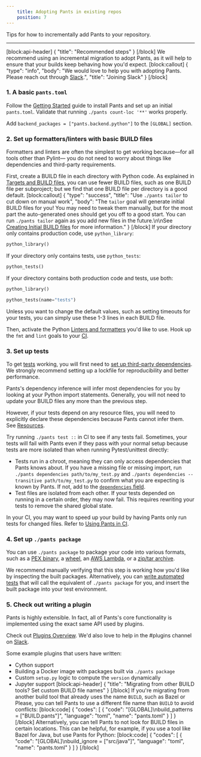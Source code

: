 ```yaml
---
    title: Adopting Pants in existing repos
    position: 7
---
```


Tips for how to incrementally add Pants to your repository.

---

[block:api-header]
{
  "title": "Recommended steps"
}
[/block]
We recommend using an incremental migration to adopt Pants, as it will help to ensure that your builds keep behaving how you'd expect.
[block:callout]
{
  "type": "info",
  "body": "We would love to help you with adopting Pants. Please reach out through [Slack](doc:community).",
  "title": "Joining Slack"
}
[/block]
### 1. A basic `pants.toml`

Follow the [Getting Started](doc:getting-started) guide to install Pants and set up an initial `pants.toml`. Validate that running `./pants count-loc '**'` works properly.

Add `backend_packages = ["pants.backend.python"]` to the `[GLOBAL]` section.

### 2. Set up formatters/linters with basic BUILD files

Formatters and linters are often the simplest to get working because—for all tools other than Pylint— you do not need to worry about things like dependencies and third-party requirements.

First, create a BUILD file in each directory with Python code. As explained in [Targets and BUILD files](doc:targets), you can use fewer BUILD files, such as one BUILD file per subproject; but we find that one BUILD file per directory is a good default.
[block:callout]
{
  "type": "success",
  "title": "Use `./pants tailor` to cut down on manual work",
  "body": "The `tailor` goal will generate initial BUILD files for you! You may need to tweak them manually, but for the most part the auto-generated ones should get you off to a good start. You can run `./pants tailor` again as you add new files in the future.\n\nSee [Creating Initial BUILD files](doc:create-initial-build-files) for more information."
}
[/block]
If your directory only contains production code, use `python_library`:

```python
python_library()
```

If your directory only contains tests, use `python_tests`:

```python
python_tests()
```

If your directory contains both production code and tests, use both:

```python
python_library()

python_tests(name="tests")
```

Unless you want to change the default values, such as setting timeouts for your tests, you can simply use these 1-3 lines in each BUILD file.

Then, activate the Python [Linters and formatters](doc:python-linters-and-formatters) you'd like to use. Hook up the `fmt` and `lint` goals to your [CI](doc:using-pants-in-ci).

### 3. Set up tests

To get [tests](doc:python-test-goal) working, you will first need to [set up third-party dependencies](doc:python-third-party-dependencies). We strongly recommend setting up a lockfile for reproducibility and better performance.

Pants's dependency inference will infer most dependencies for you by looking at your Python import statements. Generally, you will not need to update your BUILD files any more than the previous step.

However, if your tests depend on any resource files, you will need to explicitly declare these dependencies because Pants cannot infer them. See [Resources](doc:resources).

Try running `./pants test ::` in CI to see if any tests fail. Sometimes, your tests will fail with Pants even if they pass with your normal setup because tests are more isolated than when running Pytest/unittest directly:

* Tests run in a chroot, meaning they can only access dependencies that Pants knows about. If you have a missing file or missing import, run `./pants dependencies path/to/my_test.py` and `./pants dependencies --transitive path/to/my_test.py` to confirm what you are expecting is known by Pants. If not, add to the [`dependencies` field](doc:targets).
* Test files are isolated from each other. If your tests depended on running in a certain order, they may now fail. This requires rewriting your tests to remove the shared global state.

In your CI, you may want to speed up your build by having Pants only run tests for changed files. Refer to [Using Pants in CI](doc:using-pants-in-ci).

### 4. Set up `./pants package`

You can use `./pants package` to package your code into various formats, such as a [PEX binary](doc:python-package-goal), a [wheel](doc:python-setup-py-goal), an [AWS Lambda](doc:awslambda-python), or a [zip/tar archive](doc:resources).

We recommend manually verifying that this step is working how you'd like by inspecting the built packages. Alternatively, you can [write automated tests](doc:python-test-goal) that will call the equivalent of `./pants package` for you, and insert the built package into your test environment.

### 5. Check out writing a plugin

Pants is highly extensible. In fact, all of Pants's core functionality is implemented using the exact same API used by plugins.

Check out [Plugins Overview](doc:plugins-overview). We'd also love to help in the #plugins channel on [Slack](doc:community).

Some example plugins that users have written:

* Cython support
* Building a Docker image with packages built via `./pants package`
* Custom `setup.py` logic to compute the `version` dynamically
* Jupyter support
[block:api-header]
{
  "title": "Migrating from other BUILD tools? Set custom BUILD file names"
}
[/block]
If you're migrating from another build tool that already uses the name `BUILD`, such as Bazel or Please, you can tell Pants to use a different file name than `BUILD` to avoid conflicts:
[block:code]
{
  "codes": [
    {
      "code": "[GLOBAL]\nbuild_patterns = [\"BUILD.pants\"]",
      "language": "toml",
      "name": "pants.toml"
    }
  ]
}
[/block]
Alternatively, you can tell Pants to not look for BUILD files in certain locations. This can be helpful, for example, if you use a tool like Bazel for Java, but use Pants for Python:
[block:code]
{
  "codes": [
    {
      "code": "[GLOBAL]\nbuild_ignore = [\"src/java\"]",
      "language": "toml",
      "name": "pants.toml"
    }
  ]
}
[/block]
